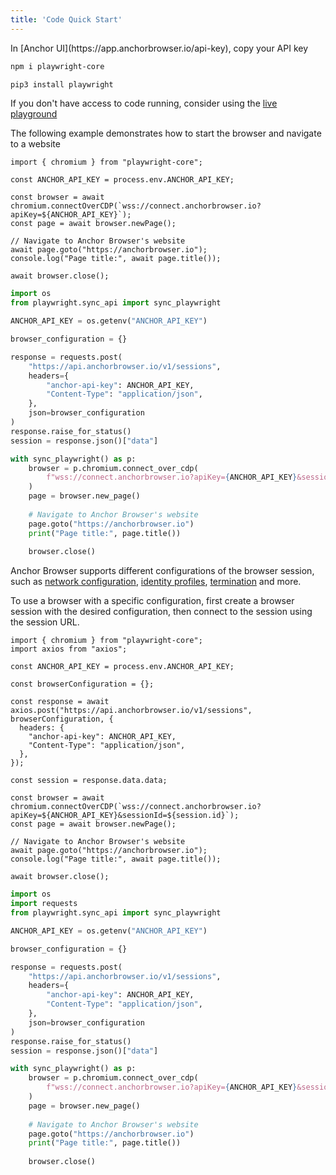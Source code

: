 ```yaml
---
title: 'Code Quick Start'
---
```


<Steps>
<Step title="Fetch API Key">
In [Anchor UI](https://app.anchorbrowser.io/api-key), copy your API key
</Step>
<Step title="Install playwright">

<CodeGroup>

```bash node.js
npm i playwright-core
```

```bash python
pip3 install playwright
```

</CodeGroup>
</Step>
<Step title="Run sample code">

If you don't have access to code running, consider using the [live playground](https://app.anchorbrowser.io/playground)

The following example demonstrates how to start the browser and navigate to a website

<CodeGroup>

```tsx node.js
import { chromium } from "playwright-core";

const ANCHOR_API_KEY = process.env.ANCHOR_API_KEY;

const browser = await chromium.connectOverCDP(`wss://connect.anchorbrowser.io?apiKey=${ANCHOR_API_KEY}`);
const page = await browser.newPage();

// Navigate to Anchor Browser's website
await page.goto("https://anchorbrowser.io");
console.log("Page title:", await page.title());

await browser.close();
```

```python python
import os
from playwright.sync_api import sync_playwright

ANCHOR_API_KEY = os.getenv("ANCHOR_API_KEY")

browser_configuration = {}

response = requests.post(
    "https://api.anchorbrowser.io/v1/sessions",
    headers={
        "anchor-api-key": ANCHOR_API_KEY,
        "Content-Type": "application/json",
    },
    json=browser_configuration
)
response.raise_for_status()
session = response.json()["data"]

with sync_playwright() as p:
    browser = p.chromium.connect_over_cdp(
        f"wss://connect.anchorbrowser.io?apiKey={ANCHOR_API_KEY}&sessionId={session['id']}"
    )
    page = browser.new_page()
    
    # Navigate to Anchor Browser's website
    page.goto("https://anchorbrowser.io")
    print("Page title:", page.title())
    
    browser.close()
```

</CodeGroup>
</Step>

<Step title="Alter the browser configuration">

Anchor Browser supports different configurations of the browser session, such as [network configuration](/advanced/proxy), [identity profiles](/essentials/authentication-and-identity), [termination](/advanced/browser-termination) and more.

To use a browser with a specific configuration, first create a browser session with the desired configuration, then connect to the session using the session URL.

<CodeGroup>

```tsx node.js
import { chromium } from "playwright-core";
import axios from "axios";

const ANCHOR_API_KEY = process.env.ANCHOR_API_KEY;

const browserConfiguration = {};

const response = await axios.post("https://api.anchorbrowser.io/v1/sessions", browserConfiguration, {
  headers: {
    "anchor-api-key": ANCHOR_API_KEY,
    "Content-Type": "application/json",
  },
});

const session = response.data.data;

const browser = await chromium.connectOverCDP(`wss://connect.anchorbrowser.io?apiKey=${ANCHOR_API_KEY}&sessionId=${session.id}`);
const page = await browser.newPage();

// Navigate to Anchor Browser's website
await page.goto("https://anchorbrowser.io");
console.log("Page title:", await page.title());

await browser.close();
```

```python python
import os
import requests
from playwright.sync_api import sync_playwright

ANCHOR_API_KEY = os.getenv("ANCHOR_API_KEY")

browser_configuration = {}

response = requests.post(
    "https://api.anchorbrowser.io/v1/sessions",
    headers={
        "anchor-api-key": ANCHOR_API_KEY,
        "Content-Type": "application/json",
    },
    json=browser_configuration
)
response.raise_for_status()
session = response.json()["data"]

with sync_playwright() as p:
    browser = p.chromium.connect_over_cdp(
        f"wss://connect.anchorbrowser.io?apiKey={ANCHOR_API_KEY}&sessionId={session['id']}"
    )
    page = browser.new_page()
    
    # Navigate to Anchor Browser's website
    page.goto("https://anchorbrowser.io")
    print("Page title:", page.title())
    
    browser.close()
```

</CodeGroup>
</Step>
</Steps>
